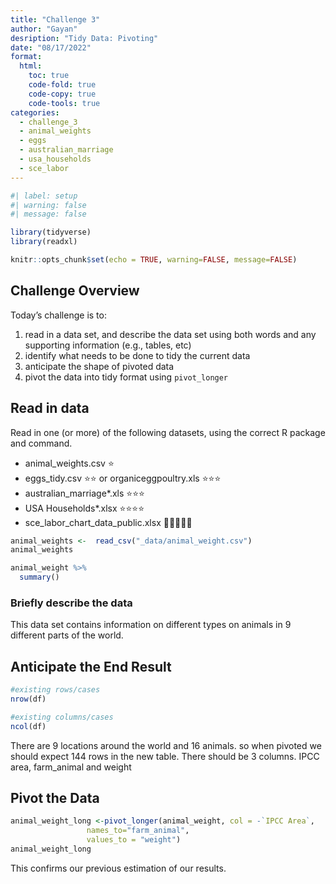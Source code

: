 ```yaml
---
title: "Challenge 3"
author: "Gayan"
desription: "Tidy Data: Pivoting"
date: "08/17/2022"
format:
  html:
    toc: true
    code-fold: true
    code-copy: true
    code-tools: true
categories:
  - challenge_3
  - animal_weights
  - eggs
  - australian_marriage
  - usa_households
  - sce_labor
---
```


```r
#| label: setup
#| warning: false
#| message: false

library(tidyverse)
library(readxl)

knitr::opts_chunk$set(echo = TRUE, warning=FALSE, message=FALSE)
```

## Challenge Overview

Today's challenge is to:

1.  read in a data set, and describe the data set using both words and any supporting information (e.g., tables, etc)
2.  identify what needs to be done to tidy the current data
3.  anticipate the shape of pivoted data
4.  pivot the data into tidy format using `pivot_longer`

## Read in data

Read in one (or more) of the following datasets, using the correct R package and command.

-   animal_weights.csv ⭐
-   eggs_tidy.csv ⭐⭐ or organiceggpoultry.xls ⭐⭐⭐
-   australian_marriage\*.xls ⭐⭐⭐
-   USA Households\*.xlsx ⭐⭐⭐⭐
-   sce_labor_chart_data_public.xlsx 🌟🌟🌟🌟🌟

```r
animal_weights <-  read_csv("_data/animal_weight.csv")
animal_weights

```
```r
animal_weight %>% 
  summary()
```


### Briefly describe the data

This data set contains information on different types on animals in 9 different parts of the world. 

## Anticipate the End Result

```r
#existing rows/cases
nrow(df)

#existing columns/cases
ncol(df)
```

There are 9 locations around the world and 16 animals. so when pivoted we should expect 144 rows in the new table. There should be 3 columns. IPCC area, farm_animal and weight 


## Pivot the Data

```r
animal_weight_long <-pivot_longer(animal_weight, col = -`IPCC Area`,
                 names_to="farm_animal",
                 values_to = "weight")
animal_weight_long
```


This confirms our previous estimation of our results. 
